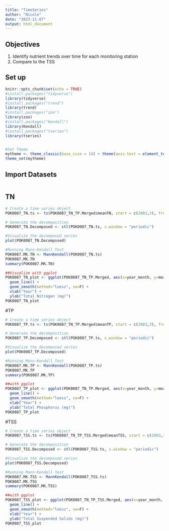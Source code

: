 ```yaml
---
title: "TimeSeries"
author: "Nicole"
date: "2023-11-07"
output: html_document
---
```

## Objectives
1. Identify nutrient trends over time for each monitoring station
2. Compare to the TSS

## Set up
```r
knitr::opts_chunk$set(echo = TRUE)
#install.packages("tidyverse")
library(tidyverse)
#install.packages("trend")
library(trend)
#install.packages("zoo")
library(zoo)
#install.packages("Kendall")
library(Kendall)
#install.packages("tseries")
library(tseries)


#Set Theme
mytheme <- theme_classic(base_size = 14) + theme(axis.text = element_text(color = "black"), legend.position = "top")
theme_set(mytheme)
```

## Import Datasets
```r

```

## TN
```r
# Create a time series object
POK0087_TN.ts <- ts(POK0087_TN_TP.Merged$meanTN, start = c(2003,3), frequency =12)

# Generate the decomposition
POK0087_TN.Decomposed <- stl(POK0087_TN.ts, s.window = "periodic")

#Visualize the decomposed series
plot(POK0087_TN.Decomposed)

#Running Mann-Kendall Test
POK0087.MK.TN <- MannKendall(POK0087_TN.ts)
POK0087.MK.TN
summary(POK0087.MK.TN)

##Visualize with ggplot
POK0087_TN_plot <- ggplot(POK0087_TN_TP.Merged, aes(x=year_month, y=meanTN)) +
  geom_line() +
  geom_smooth(method="loess", se=F) +
  xlab("Year") +
  ylab("Total Nitrogen (mg)")
POK0087_TN_plot
```

#TP
```r
# Create a time series object
POK0087_TP.ts <- ts(POK0087_TN_TP.Merged$meanTP, start = c(2003,3), frequency =12)

# Generate the decomposition
POK0087_TP.Decomposed <- stl(POK0087_TP.ts, s.window = "periodic")

#Visualize the decomposed series
plot(POK0087_TP.Decomposed)

#Running Mann-Kendall Test
POK0087.MK.TP <- MannKendall(POK0087_TP.ts)
POK0087.MK.TP
summary(POK0087.MK.TP)

##with ggplot
POK0087_TP_plot <- ggplot(POK0087_TN_TP.Merged, aes(x=year_month, y=meanTP)) +
  geom_line() +
  geom_smooth(method="loess", se=F) +
  xlab("Year") +
  ylab("Total Phosphorus (mg)")
POK0087_TP_plot
```

#TSS
```r
# Create a time series object
POK0087_TSS.ts <- ts(POK0087_TN_TP_TSS.Merged$meanTSS, start = c(2003,3), frequency =12)

# Generate the decomposition
POK0087_TSS.Decomposed <- stl(POK0087_TSS.ts, s.window = "periodic")

#Visualize the decomposed series
plot(POK0087_TSS.Decomposed)

#Running Mann-Kendall Test
POK0087.MK.TSS <- MannKendall(POK0087_TSS.ts)
POK0087.MK.TSS
summary(POK0087.MK.TSS)

##with ggplot
POK0087_TSS_plot <- ggplot(POK0087_TN_TP_TSS.Merged, aes(x=year_month, y=meanTSS)) +
  geom_line() +
  geom_smooth(method="loess", se=F) +
  xlab("Year") +
  ylab("Total Suspended Solids (mg)")
POK0087_TSS_plot
```